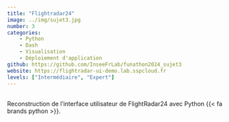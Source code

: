 ```yaml
---
title: "Flightradar24"
image: ../img/sujet3.jpg
number: 3
categories:
    - Python
    - Dash
    - Visualisation
    - Déploiement d'application
github: https://github.com/InseeFrLab/funathon2024_sujet3
website: https://flightradar-ui-demo.lab.sspcloud.fr
levels: ["Intermédiaire", "Expert"]
---
```


<br>
Reconstruction de l’interface utilisateur de FlightRadar24 avec Python {{< fa brands python >}}.
<br>
